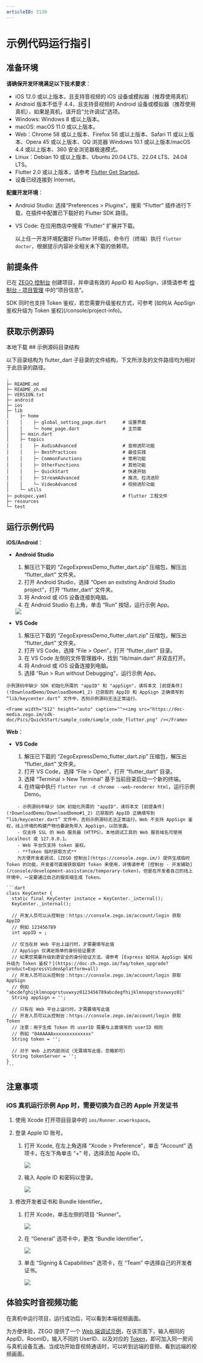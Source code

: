 ```yaml
---
articleID: 3130
---
```

# 示例代码运行指引


## 准备环境

**请确保开发环境满足以下技术要求**：
* iOS 12.0 或以上版本，且支持音视频的 iOS 设备或模拟器（推荐使用真机）
* Android 版本不低于 4.4，且支持音视频的 Android 设备或模拟器（推荐使用真机），如果是真机，请开启“允许调试”选项。
* Windows: Windows 8 或以上版本。
* macOS: macOS 11.0 或以上版本。
* Web：Chrome 58 或以上版本、Firefox 56 或以上版本、Safari 11 或以上版本、Opera 45 或以上版本、QQ 浏览器 Windows 10.1 或以上版本/macOS 4.4 或以上版本、360 安全浏览器极速模式。
* Linux：Debian 10 或以上版本、Ubuntu 20.04 LTS、22.04 LTS、24.04 LTS。
* Flutter 2.0 或以上版本，请参考 [Flutter Get Started](https://flutter.dev/docs/get-started/install)。
* 设备已经连接到 Internet。


**配置开发环境**：

* Android Studio: 选择“Preferences > Plugins”，搜索 “Flutter” 插件进行下载，在插件中配置已下载好的 Flutter SDK 路径。
* VS Code: 在应用商店中搜索 “Flutter” 扩展并下载。

    以上任一开发环境配置好 Flutter 环境后，命令行（终端）执行 `flutter doctor`，根据提示内容补全相关未下载的依赖项。

## 前提条件

已在 [ZEGO 控制台](https://console.zego.im) 创建项目，并申请有效的 AppID 和 AppSign，详情请参考 [控制台 - 项目管理](/console/project-info) 中的“项目信息”。

<Warning title="注意">
SDK 同时也支持 Token 鉴权，若您需要升级鉴权方式，可参考 [如何从 AppSign 鉴权升级为 Token 鉴权](/console/project-info)。
</Warning>

## 获取示例源码
<Card title="示例源码" href="https://artifact-demo.zego.im/express/example/video/flutter_dart/ZegoExpressDemo_flutter_dart.zip" target="_blank">
本地下载
</Card>
## 示例源码目录结构

以下目录结构为 flutter_dart 子目录的文件结构，下文所涉及的文件路径均为相对于此目录的路径。

```tree
.
├─ README.md
├─ README_zh.md
├─ VERSION.txt
├─ android
├─ ios
├─ lib
│    ├─ home
│    │    ├─ global_setting_page.dart      # 设置界面
│    │    └─ home_page.dart                # 主页面
│    ├─ main.dart
│    ├─ topics
│    │    ├─ AudioAdvanced                 # 音频进阶功能
│    │    ├─ BestPractices                 # 最佳实践
│    │    ├─ CommonFunctions               # 常用功能
│    │    ├─ OtherFunctions                # 其他功能
│    │    ├─ QuickStart                    # 快速开始
│    │    ├─ StreamAdvanced                # 推流、拉流进阶
│    │    └─ VideoAdvanced                 # 视频进阶功能
│    └─ utils
├─ pubspec.yaml                            # flutter 工程文件
├─ resources
└─ test
```


## 运行示例代码

**iOS/Android**：

* **Android Studio**

    1. 解压已下载的 “ZegoExpressDemo_flutter_dart.zip” 压缩包，解压出 “flutter_dart” 文件夹。
    2. 打开 Android Studio，选择 “Open an exitsting Android Studio project”，打开 “flutter_dart” 文件夹。
    3. 将 Android 或 iOS 设备连接到电脑。
    4. 在 Android Studio 右上角，单击 “Run” 按钮，运行示例 App。
    <Frame width="512" height="auto" caption=""><img src="https://doc-media.zego.im/sdk-doc/Pics/Flutter/ZegoExpressEngine/flutter-run-android-studio.png" /></Frame>

* **VS Code**

    1. 解压已下载的 “ZegoExpressDemo_flutter_dart.zip” 压缩包，解压出 “flutter_dart” 文件夹。
    2. 打开 VS Code，选择 “File > Open”，打开 “flutter_dart” 目录。
    3. 在 VS Code 左侧的文件管理器中，找到 “lib/main.dart” 并双击打开。
    4. 将 Android 或 iOS 设备连接到电脑。
    5. 选择 “Run > Run without Debugging”，运行示例 App。

<Warning title="注意">


    示例源码中缺少 SDK 初始化所需的 "appID" 和 "appSign"，请将本文 [前提条件](!DownloadDemo/DownloadDemo#1_2) 已获取的 AppID 和 AppSign 正确填写到 “lib/keycenter.dart” 文件中，否则示例源码无法正常运行。

</Warning>



    <Frame width="512" height="auto" caption=""><img src="https://doc-media.zego.im/sdk-doc/Pics/QuickStart/sample_code/sample_code_flutter.png" /></Frame>

**Web**：
* **VS Code**

    1. 解压已下载的 “ZegoExpressDemo_flutter_dart.zip” 压缩包，解压出 “flutter_dart” 文件夹。
    2. 打开 VS Code，选择 “File > Open”，打开 “flutter_dart” 目录。
    3. 选择 “Terminal > New Terminal” 基于当前目录启动一个新的终端。
    4. 在终端中执行 `flutter run -d chrome --web-renderer html`，运行示例 Demo。

<Warning title="注意">


        - 示例源码中缺少 SDK 初始化所需的 "appID"，请将本文 [前提条件](!DownloadDemo/DownloadDemo#1_2) 已获取的 AppID 正确填写到 “lib/keycenter.dart” 文件中，否则示例源码无法正常运行。Web 不支持 AppSign 鉴权，线上环境的构建产物也要避免带入 AppSign，以防泄露。
        - 仅支持 SSL 的 Web 服务器（HTTPS）。本地调试工具的 Web 服务域名可使用 localhost 或 127.0.0.1。
        - Web 平台仅支持 token 鉴权。
        - **Token 临时获取方式**
        为方便开发者调试，[ZEGO 控制台](https://console.zego.im/) 提供生成临时 Token 的功能，开发者可直接获取临时 Token 来使用，详情请参考 [控制台 - 开发辅助](/console/development-assistance/temporary-token)。但是在开发者自己的线上环境中，一定要通过自己的服务端生成 Token。

</Warning>



    ```dart
    class KeyCenter {
      static final KeyCenter instance = KeyCenter._internal();
      KeyCenter._internal();

      // 开发人员可以从控制台：https://console.zego.im/account/login 获取 AppID
      // 例如 123456789
      int appID = ;

      // 仅当在非 Web 平台上运行时，才需要填写此值
      // AppSign 仅满足简单的身份验证要求
      // 如果您需要升级到更安全的身份验证方法，请参考 [Express 如何从 AppSign 鉴权升级为 Token 鉴权？](https://doc-zh.zego.im/faq/token_upgrade?product=ExpressVideo&platform=all)
      // 开发人员可以从控制台：https://console.zego.im/account/login 获取 AppSign
      // 例如 "abcdefghijklmnopqrstuvwxyz0123456789abcdegfhijklmnopqrstuvwxyz01"
      String appSign = '';

      // 只有在 Web 平台上运行时，才需要填写此值
      // 开发人员可以从控制台：https://console.zego.im/account/login 获取 Token
      // 注意：用于生成 Token 的 userID 需要与上面填写的 userID 相同
      // 例如 "04AAAAAxxxxxxxxxxxxxx"
      String token = '';

      // 对于 Web 上的内部测试（无需填写此值，忽略即可）
      String tokenServer = '';
    }
    ```

## 注意事项

### iOS 真机运行示例 App 时，需要切换为自己的 Apple 开发证书

1. 使用 Xcode 打开项目目录中的 `ios/Runner.xcworkspace`。
2. 登录 Apple ID 账号。
    1. 打开 Xcode, 在左上角选择 “Xcode > Preference”，单击 “Account” 选项卡，在左下角单击 “+” 号，选择添加 Apple ID。

        <Frame width="512" height="auto" caption=""><img src="https://doc-media.zego.im/sdk-doc/Pics/iOS/ZegoExpressEngine/Common/xcode-account.png" /></Frame>

    2. 输入 Apple ID 和密码以登录。

        <Frame width="512" height="auto" caption=""><img src="https://doc-media.zego.im/sdk-doc/Pics/iOS/ZegoExpressEngine/Common/xcode-login-apple-id.png" /></Frame>

3. 修改开发者证书和 Bundle Identifier。

    1. 打开 Xcode，单击左侧的项目 “Runner”。

        <Frame width="512" height="auto" caption=""><img src="https://doc-media.zego.im/sdk-doc/Pics/Flutter/ZegoExpressEngine/flutter-xcode-select-project.png" /></Frame>

    2. 在 “General” 选项卡中，更改 “Bundle Identifier”。

        <Frame width="512" height="auto" caption=""><img src="https://doc-media.zego.im/sdk-doc/Pics/Flutter/ZegoExpressEngine/flutter-xcode-bundle-identifier.png" /></Frame>

    3. 单击 “Signing & Capabilities” 选项卡，在 “Team” 中选择自己的开发者证书。

        <Frame width="512" height="auto" caption=""><img src="https://doc-media.zego.im/sdk-doc/Pics/Flutter/ZegoExpressEngine/flutter-xcode-team-signing.png" /></Frame>


## 体验实时音视频功能

在真机中运行项目，运行成功后，可以看到本端视频画面。

为方便体验，ZEGO 提供了一个 [Web 端调试示例](https://zegodev.github.io/zego-express-webrtc-sample/assistDev/index.html)，在该页面下，输入相同的 AppID、RoomID，输入不同的 UserID、以及对应的 [Token](/console/development-assistance/temporary-token)，即可加入同一房间与真机设备互通。当成功开始音视频通话时，可以听到远端的音频，看到远端的视频画面。

